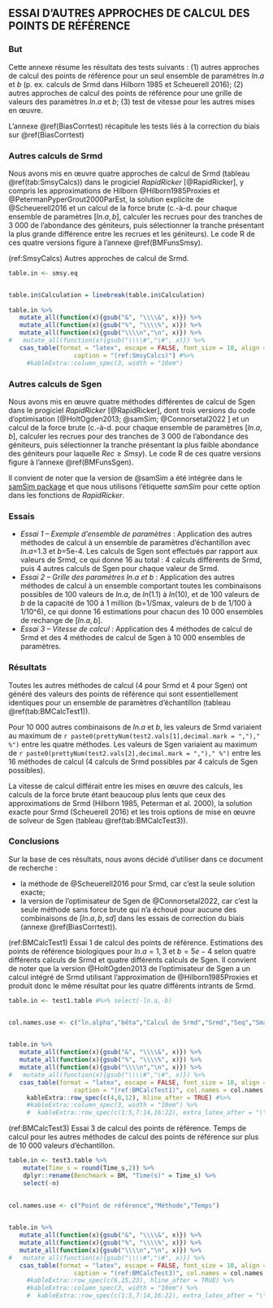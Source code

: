 \clearpage
## ESSAI D’AUTRES APPROCHES DE CALCUL DES POINTS DE RÉFÉRENCE {#BMCalcTest}


### But

Cette annexe résume les résultats des tests suivants : (1) autres approches de calcul des points de référence pour un seul ensemble de paramètres $ln.a$ et $b$ (p. ex. calculs de Srmd dans Hilborn 1985 et Scheuerell 2016); (2) autres approches de calcul des points de référence pour une grille de valeurs des paramètres $ln.a$ et $b$; (3) test de vitesse pour les autres mises en œuvre.

L’annexe \@ref(BiasCorrtest) récapitule les tests liés à la correction du biais sur \@ref(BiasCorrtest)


### Autres calculs de Srmd

Nous avons mis en œuvre quatre approches de calcul de Srmd (tableau \@ref(tab:SmsyCalcs)) dans le progiciel *RapidRicker* [@RapidRicker], y compris les approximations de Hilborn @Hilborn1985Proxies et @PetermanPyperGrout2000ParEst, la solution explicite de @Scheuerell2016 et un calcul de la force brute (c.-à-d. pour chaque ensemble de paramètres $[ln.a,b]$, calculer les recrues pour des tranches de 3 000 de l’abondance des géniteurs, puis sélectionner la tranche présentant la plus grande différence entre les recrues et les géniteurs). Le code R de ces quatre versions figure à l’annexe \@ref(BMFunsSmsy).

(ref:SmsyCalcs) Autres approches de calcul de Srmd.

```r


table.in <- smsy.eq


table.in$Calculation = linebreak(table.in$Calculation)
   
table.in %>% 
   mutate_all(function(x){gsub("&", "\\\\&", x)}) %>% 
   mutate_all(function(x){gsub("%", "\\\\%", x)}) %>%
   mutate_all(function(x){gsub("\\\\n","\n", x)}) %>%
#   mutate_all(function(x){gsub("\\\\#","\#", x)}) %>%
   csas_table(format = "latex", escape = FALSE, font_size = 10, align = c("l","l"),
                  caption = "(ref:SmsyCalcs)") #%>%
     #kableExtra::column_spec(3, width = "10em") 


```

### Autres calculs de Sgen

Nous avons mis en œuvre quatre méthodes différentes de calcul de Sgen dans le progiciel *RapidRicker* [@RapidRicker], dont trois versions du code d’optimisation [@HoltOgden2013; @samSim; @Connorsetal2022 ] et un calcul de la force brute (c.-à-d. pour chaque ensemble de paramètres $[ln.a,b]$, calculer les recrues pour des tranches de 3 000 de l’abondance des géniteurs, puis sélectionner la tranche présentant la plus faible abondance des géniteurs pour laquelle $Rec \geq Smsy$). Le code R de ces quatre versions figure à l’annexe \@ref(BMFunsSgen).

Il convient de noter que la version de @samSim a été intégrée dans le [samSim package](https://github.com/Pacific-salmon-assess/samSim) et que nous utilisons l’étiquette *samSim* pour cette option dans les fonctions de *RapidRicker*.


\clearpage
### Essais

* *Essai 1 – Exemple d’ensemble de paramètres* : Application des autres méthodes de calcul à un ensemble de paramètres d’échantillon avec *ln.a*=1.3 et *b*=5e-4. Les calculs de Sgen sont effectués par rapport aux valeurs de Srmd, ce qui donne 16 au total : 4 calculs différents de Srmd, puis 4 autres calculs de Sgen pour chaque valeur de Srmd.
* *Essai 2 – Grille des paramètres ln.a et b* : Application des autres méthodes de calcul à un ensemble comportant toutes les combinaisons possibles de 100 valeurs de *ln.a*, de *ln*(1.1) à *ln*(10), et de 100 valeurs de *b* de la capacité de 100 à 1 million (b=1/Smax,  valeurs de b de 1/100 à 1/10^6), ce qui donne 16 estimations pour chacun des 10 000 ensembles de rechange de $[ln.a,b]$.
* *Essai 3 – Vitesse de calcul* : Application des 4 méthodes de calcul de Srmd et des 4 méthodes de calcul de Sgen à 10 000 ensembles de paramètres.


### Résultats
Toutes les autres méthodes de calcul (4 pour Srmd et 4 pour Sgen) ont généré des valeurs des points de référence qui sont essentiellement identiques pour un ensemble de paramètres d’échantillon (tableau \@ref(tab:BMCalcTest1)).

Pour 10 000 autres combinaisons de *ln.a* et *b*, les valeurs de Srmd variaient au maximum de `r paste0(prettyNum(test2.vals[1],decimal.mark = ",")," %")` entre les quatre méthodes. Les valeurs de Sgen variaient au maximum de `r paste0(prettyNum(test2.vals[2],decimal.mark = ",")," %")` entre les 16 méthodes de calcul (4 calculs de Srmd possibles par 4 calculs de Sgen possibles).

La vitesse de calcul différait entre les mises en œuvre des calculs, les calculs de la force brute étant beaucoup plus lents que ceux des approximations de Srmd (Hilborn 1985, Peterman et al. 2000), la solution exacte pour Srmd (Scheuerell 2016) et les trois options de mise en œuvre de solveur de Sgen (tableau \@ref(tab:BMCalcTest3)).


### Conclusions

Sur la base de ces résultats, nous avons décidé d’utiliser dans ce document de recherche :

* la méthode de @Scheuerell2016 pour Srmd, car c’est la seule solution exacte;
* la version de l’optimisateur de Sgen de  @Connorsetal2022, car c’est la seule méthode sans force brute qui n’a échoué pour aucune des combinaisons de $[ln.a,b,sd]$ dans les essais de correction du biais (annexe \@ref(BiasCorrtest)).



\clearpage


(ref:BMCalcTest1) Essai 1 de calcul des points de référence. Estimations des points de référence biologiques pour $ln.a = 1,3$ et $b = 5e-4$ selon quatre différents calculs de Srmd et quatre différents calculs de Sgen. Il convient de noter que la version @HoltOgden2013 de l’optimisateur de Sgen a un calcul intégré de Srmd utilisant l’approximation de @Hilborn1985Proxies et produit donc le même résultat pour les quatre différents intrants de Srmd.


```r


table.in <- test1.table #%>% select(-ln.a,-b)


col.names.use <- c("ln.alpha","bêta","Calcul de Srmd","Srmd","Seq","Smax","Calcul de Sgen","Sgen","Ratio")

   
table.in %>% 
   mutate_all(function(x){gsub("&", "\\\\&", x)}) %>% 
   mutate_all(function(x){gsub("%", "\\\\%", x)}) %>%
   mutate_all(function(x){gsub("\\\\n","\n", x)}) %>%
#   mutate_all(function(x){gsub("\\\\#","\#", x)}) %>%
   csas_table(format = "latex", escape = FALSE, font_size = 10, align = c("l","r","r","r","l","r","r"),
                  caption = "(ref:BMCalcTest1)", col.names = col.names.use ) %>%
     kableExtra::row_spec(c(4,8,12), hline_after = TRUE) #%>%
     #kableExtra::column_spec(3, width = "10em") %>%
     #  kableExtra::row_spec(c(1:5,7:14,16:22), extra_latex_after = "\\cmidrule(l){2-8}") 

```



(ref:BMCalcTest3) Essai 3 de calcul des points de référence. Temps de calcul pour les autres méthodes de calcul des points de référence sur plus de 10 000 valeurs d’échantillon.

```r


table.in <- test3.table %>%
	mutate(Time_s = round(Time_s,2)) %>% 
	dplyr::rename(Benchmark = BM, "Time(s)" = Time_s) %>%
	select(-n)

 
col.names.use <- c("Point de référence","Méthode","Temps")

 
table.in %>% 
   mutate_all(function(x){gsub("&", "\\\\&", x)}) %>% 
   mutate_all(function(x){gsub("%", "\\\\%", x)}) %>%
   mutate_all(function(x){gsub("\\\\n","\n", x)}) %>%
#   mutate_all(function(x){gsub("\\\\#","\#", x)}) %>%
   csas_table(format = "latex", escape = FALSE, font_size = 10, align = c("l","l","r"),
                  caption = "(ref:BMCalcTest3)", col.names = col.names.use) #%>%
     #kableExtra::row_spec(c(6,15,23), hline_after = TRUE) %>%
     #kableExtra::column_spec(3, width = "10em") %>%
     #  kableExtra::row_spec(c(1:5,7:14,16:22), extra_latex_after = "\\cmidrule(l){2-8}") 

```







